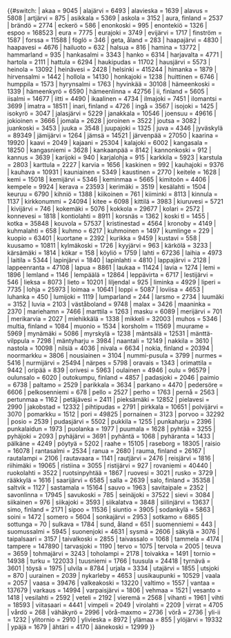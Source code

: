 {{#switch: {{lc:{{{1}}}}}
| akaa = 9045
| alajärvi = 6493
| alavieska = 1639
| alavus = 5808
| artjärvi = 875
| asikkala = 5369
| askola = 3152
| aura, finland = 2537
| brändö = 2774
| eckerö = 586
| enonkoski = 995
| enontekiö = 1326
| espoo = 168523
| eura = 7775
| eurajoki = 3749
| evijärvi = 1717
| finström = 1587
| forssa = 11588
| föglö = 346
| geta, åland = 283
| haapajärvi = 4830
| haapavesi = 4676
| hailuoto = 632
| halsua = 816
| hamina = 13772
| hammarland = 935
| hankasalmi = 3343
| hanko = 6314
| harjavalta = 4771
| hartola = 2111
| hattula = 6294
| haukipudas = 11702
| hausjärvi = 5573
| heinola = 13092
| heinävesi = 2428
| helsinki = 415244
| himanka = 1879
| hirvensalmi = 1442
| hollola = 14130
| honkajoki = 1238
| huittinen = 6746
| humppila = 1573
| hyrynsalmi = 1763
| hyvinkää = 30108
| hämeenkoski = 1339
| hämeenkyrö = 6590
| hämeenlinna = 42756
| ii, finland = 5605
| iisalmi = 14677
| iitti = 4490
| ikaalinen = 4734
| ilmajoki = 7451
| ilomantsi = 3699
| imatra = 18511
| inari, finland = 4726
| ingå = 3567
| isojoki = 1425
| isokyrö = 3047
| jalasjärvi = 5229
| janakkala = 10546
| joensuu = 49616
| jokioinen = 3666
| jomala = 2628
| joroinen = 3522
| joutsa = 3082
| juankoski = 3453
| juuka = 3548
| juupajoki = 1325
| juva = 4346
| jyväskylä = 89349
| jämijärvi = 1264
| jämsä = 14521
| järvenpää = 27050
| kaarina = 19920
| kaavi = 2049
| kajaani = 25304
| kalajoki = 6002
| kangasala = 18250
| kangasniemi = 3628
| kankaanpää = 8142
| kannonkoski = 912
| kannus = 3639
| karijoki = 940
| karjalohja = 915
| karkkila = 5923
| karstula = 2803
| karttula = 2227
| karvia = 1656
| kaskinen = 992
| kauhajoki = 9376
| kauhava = 10931
| kauniainen = 5349
| kaustinen = 2770
| keitele = 1628
| kemi = 15018
| kemijärvi = 5346
| keminmaa = 5665
| kimitoön = 4406
| kempele = 9924
| kerava = 23593
| kerimäki = 3519
| kesälahti = 1504
| keuruu = 6790
| kihniö = 1388
| kiikoinen = 761
| kiiminki = 8113
| kinnula = 1137
| kirkkonummi = 24094
| kitee = 6098
| kittilä = 3983
| kiuruvesi = 5721
| kivijärvi = 746
| kokemäki = 5076
| kokkola = 29677
| kolari = 2572
| konnevesi = 1818
| kontiolahti = 8911
| korsnäs = 1362
| koski tl = 1455
| kotka = 35848
| kouvola = 57537
| kristinestad = 4564
| kronoby = 4149
| kuhmalahti = 658
| kuhmo = 6217
| kuhmoinen = 1497
| kumlinge = 229
| kuopio = 63401
| kuortane = 2392
| kurikka = 9459
| kustavi = 558
| kuusamo = 10811
| kylmäkoski = 1726
| kyyjärvi = 963
| kärkölä = 3233
| kärsämäki = 1814
| kökar = 158
| köyliö = 1759
| lahti = 67236
| laihia = 4973
| laitila = 5344
| lapinjärvi = 1840
| lapinlahti = 4810
| lappajärvi = 2128
| lappeenranta = 47108
| lapua = 8861
| laukaa = 11424
| lavia = 1274
| lemi = 1896
| lemland = 1146
| lempäälä = 12864
| leppävirta = 6717
| lestijärvi = 546
| lieksa = 8073
| lieto = 10201
| liljendal = 925
| liminka = 4929
| liperi = 7735
| lohja = 25973
| loimaa = 10641
| loppi = 5087
| loviisa = 4653
| luhanka = 450
| lumijoki = 1119
| lumparland = 244
| larsmo = 2734
| luumäki = 3152
| luvia = 2103
| väståboland = 9748
| malax = 3426
| maaninka = 2370
| mariehamn = 7466
| marttila = 1263
| masku = 6089
| merijärvi = 701
| merikarvia = 2027
| miehikkälä = 1338
| mikkeli = 32003
| muhos = 5346
| multia, finland = 1084
| muonio = 1534
| korsholm = 11569
| muurame = 5969
| mynämäki = 5086
| myrskylä = 1238
| mäntsälä = 12531
| mänttä-vilppula = 7298
| mäntyharju = 3984
| naantali = 12149
| nakkila = 3610
| nastola = 10098
| nilsiä = 4036
| nivala = 6634
| nokia, finland = 20394
| noormarkku = 3806
| nousiainen = 3104
| nummi-pusula = 3799
| nurmes = 5416
| nurmijärvi = 25494
| närpes = 5798
| oravais = 1343
| orimattila = 9442
| oripää = 839
| orivesi = 5963
| oulainen = 4946
| oulu = 96579
| oulunsalo = 6020
| outokumpu, finland = 4857
| padasjoki = 2046
| paimio = 6738
| paltamo = 2529
| parikkala = 3634
| parkano = 4470
| pedersöre = 6606
| pelkosenniemi = 678
| pello = 2527
| perho = 1763
| pernå = 2563
| pertunmaa = 1162
| petäjävesi = 2411
| pieksämäki = 12852
| pielavesi = 2990
| jakobstad = 12332
| pihtipudas = 2791
| pirkkala = 10651
| polvijärvi = 3070
| pomarkku = 1512
| pori = 49825
| pornainen = 3123
| porvoo = 32292
| posio = 2539
| pudasjärvi = 5502
| pukkila = 1255
| punkaharju = 2396
| punkalaidun = 1973
| puolanka = 1977
| puumala = 1628
| pyhtää = 3255
| pyhäjoki = 2093
| pyhäjärvi = 3691
| pyhäntä = 1068
| pyhäranta = 1433
| pälkäne = 4249
| pöytyä = 5202
| raahe = 15105
| raseborg = 18305
| raisio = 16078
| rantasalmi = 2534
| ranua = 2680
| rauma, finland = 26167
| rautalampi = 2106
| rautavaara = 1141
| rautjärvi = 2476
| reisjärvi = 1816
| riihimäki = 19065
| ristiina = 3055
| ristijärvi = 927
| rovaniemi = 40440
| ruokolahti = 3522
| ruotsinpyhtää = 1867
| ruovesi = 3021
| rusko = 3729
| rääkkylä = 1616
| saarijärvi = 6585
| salla = 2639
| salo, finland = 35358
| saltvik = 1127
| sastamala = 15164
| sauvo = 1963
| savitaipale = 2352
| savonlinna = 17945
| savukoski = 785
| seinäjoki = 37522
| sievi = 3084
| siikainen = 976
| siikajoki = 3593
| siikalatva = 3848
| siilinjärvi = 13637
| simo, finland = 2171
| sipoo = 11536
| siuntio = 3905
| sodankylä = 5863
| soini = 1472
| somero = 5604
| sonkajärvi = 2953
| sotkamo = 6865
| sottunga = 70
| sulkava = 1784
| sund, åland = 651
| suomenniemi = 443
| suomussalmi = 5945
| suonenjoki = 4631
| sysmä = 2606
| säkylä = 3076
| taipalsaari = 3157
| taivalkoski = 2855
| taivassalo = 1068
| tammela = 4174
| tampere = 147890
| tarvasjoki = 1190
| tervo = 1075
| tervola = 2005
| teuva = 3659
| tohmajärvi = 3243
| toholampi = 2178
| toivakka = 1491
| tornio = 14938
| turku = 122033
| tuusniemi = 1766
| tuusula = 24418
| tyrnävä = 3601
| töysä = 1975
| ulvila = 8784
| urjala = 3334
| utajärvi = 1855
| utsjoki = 870
| uurainen = 2039
| nykarleby = 4653
| uusikaupunki = 10529
| vaala = 2057
| vaasa = 39476
| valkeakoski = 13220
| valtimo = 1557
| vantaa = 137679
| varkaus = 14994
| varpaisjärvi = 1806
| vehmaa = 1521
| vesanto = 1418
| vesilahti = 2592
| veteli = 2192
| vieremä = 2568
| vihanti = 1961
| vihti = 18593
| viitasaari = 4441
| vimpeli = 2049
| virolahti = 2209
| virrat = 4705
| vårdö = 268
| vähäkyrö = 2996
| vörå-maxmo = 2736
| vörå = 2736
| yli-ii = 1232
| ylitornio = 2910
| ylivieska = 8972
| ylämaa = 855
| ylöjärvi = 19332
| ypäjä = 1679
| ähtäri = 4170
| äänekoski = 12999
}}<noinclude>[[Category:芬蘭城市信息框模板|{{PAGENAME}}]]
</noinclude>